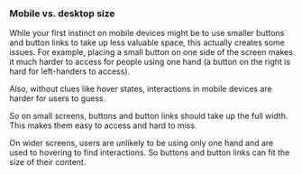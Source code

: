 ### Mobile vs. desktop size

While your first instinct on mobile devices might be to use smaller buttons and button links
to take up less valuable space,
this actually creates some issues.
For example, placing a small button on one side of the screen makes it much harder to access
for people using one hand (a button on the right is hard for left-handers to access).

Also, without clues like hover states,
interactions in mobile devices are harder for users to guess.

So on small screens, buttons and button links should take up the full width.
This makes them easy to access and hard to miss.

On wider screens, users are unlikely to be using only one hand
and are used to hovering to find interactions.
So buttons and button links can fit the size of their content.
